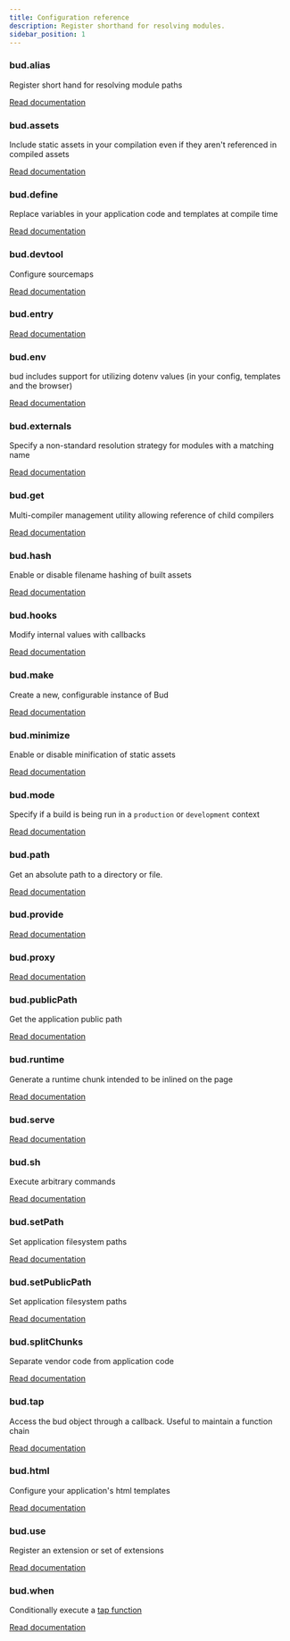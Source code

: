 ```yaml
---
title: Configuration reference
description: Register shorthand for resolving modules.
sidebar_position: 1
---
```



### bud.alias

Register short hand for resolving module paths

<a href="/docs/bud.alias" className="button button--secondary">
  Read documentation
</a>

### bud.assets

Include static assets in your compilation even if they aren't referenced in compiled assets

<a href="/docs/bud.assets" className="button button--secondary">
  Read documentation
</a>

### bud.define

Replace variables in your application code and templates at compile time

<a href="/docs/bud.define" className="button button--secondary">
  Read documentation
</a>

### bud.devtool

Configure sourcemaps

<a href="/docs/bud.devtool" className="button button--secondary">
  Read documentation
</a>

### bud.entry

<Entry />

<a href="/docs/bud.entry" className="button button--secondary">
  Read documentation
</a>

### bud.env

bud includes support for utilizing dotenv values (in your config, templates and the browser)

<a href="/docs/bud.entry" className="button button--secondary">
  Read documentation
</a>

### bud.externals

Specify a non-standard resolution strategy for modules with a matching name

<a href="/docs/bud.externals" className="button button--secondary">
  Read documentation
</a>

### bud.get

Multi-compiler management utility allowing reference of child compilers

<a href="/docs/bud.get" className="button button--secondary">
  Read documentation
</a>

### bud.hash

Enable or disable filename hashing of built assets

<a href="/docs/bud.hash" className="button button--secondary">
  Read documentation
</a>

### bud.hooks

Modify internal values with callbacks

<a href="/docs/bud.hooks/" className="button button--secondary">
  Read documentation
</a>

### bud.make

Create a new, configurable instance of Bud

<a href="/docs/bud.make" className="button button--secondary">
  Read documentation
</a>

### bud.minimize

Enable or disable minification of static assets

<a href="/docs/bud.minimize" className="button button--secondary">
  Read documentation
</a>

### bud.mode

Specify if a build is being run in a `production` or `development` context

<a href="/docs/bud.mode" className="button button--secondary">
  Read documentation
</a>

### bud.path

Get an absolute path to a directory or file.

<a href="/docs/bud.path" className="button button--secondary">
  Read documentation
</a>

### bud.provide

<Provide />

<a href="/docs/bud.provide" className="button button--secondary">
  Read documentation
</a>

### bud.proxy

<Proxy />

<a href="/docs/bud.proxy" className="button button--secondary">
  Read documentation
</a>

### bud.publicPath

Get the application public path

<a href="/docs/bud.publicPath" className="button button--secondary">
  Read documentation
</a>

### bud.runtime

Generate a runtime chunk intended to be inlined on the page

<a href="/docs/bud.runtime" className="button button--secondary">
  Read documentation
</a>

### bud.serve

<Serve />

<a href="/docs/bud.serve" className="button button--secondary">
  Read documentation
</a>

### bud.sh

Execute arbitrary commands

<a href="/docs/bud.sh" className="button button--secondary">
  Read documentation
</a>

### bud.setPath

Set application filesystem paths

<a href="/docs/bud.setPath" className="button button--secondary">
  Read documentation
</a>

### bud.setPublicPath

Set application filesystem paths

<a href="/docs/bud.setPublicPath" className="button button--secondary">
  Read documentation
</a>

### bud.splitChunks

Separate vendor code from application code

<a href="/docs/bud.splitChunks" className="button button--secondary">
  Read documentation
</a>

### bud.tap

Access the bud object through a callback. Useful to maintain a function chain

<a href="/docs/bud.tap" className="button button--secondary">
  Read documentation
</a>

### bud.html

Configure your application's html templates

<a href="/docs/bud.html" className="button button--secondary">
  Read documentation
</a>

### bud.use

Register an extension or set of extensions

<a href="/docs/bud.use" className="button button--secondary">
  Read documentation
</a>

### bud.when

Conditionally execute a [tap function](/docs/bud.tap)

<a href="/docs/bud.when" className="button button--secondary">
  Read documentation
</a>
